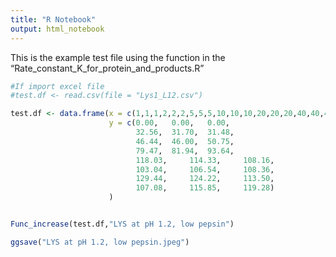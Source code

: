 ```yaml
---
title: "R Notebook"
output: html_notebook
---
```



This is the example test file using the function in the "Rate_constant_K_for_protein_and_products.R"
```r
#If import excel file
#test.df <- read.csv(file = "Lys1_L12.csv")

test.df <- data.frame(x = c(1,1,1,2,2,2,5,5,5,10,10,10,20,20,20,40,40,40,60,60,60,120,120,120),
                      y = c(0.00, 	0.00, 	0.00, 
                            32.56,	31.70, 	31.48,
                            46.44, 	46.00, 	50.75, 
                            79.47, 	81.94, 	93.64, 
                            118.03, 	114.33, 	108.16, 
                            103.04, 	106.54, 	108.36, 
                            129.44, 	124.22, 	113.50, 
                            107.08, 	115.85, 	119.28)
                      )


Func_increase(test.df,"LYS at pH 1.2, low pepsin")

ggsave("LYS at pH 1.2, low pepsin.jpeg")

```


